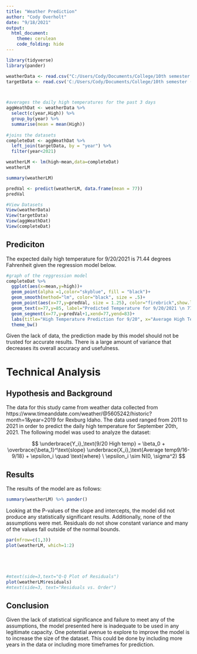 ```yaml
---
title: "Weather Prediction"
author: "Cody Overholt"
date: "9/18/2021"
output: 
  html_document:
    theme: cerulean
    code_folding: hide
---
```


```r
library(tidyverse)
library(pander)

weatherData <- read.csv("C:/Users/Cody/Documents/College/10th semester (fall 2021)/Math 425 (linear Regression)/Statistics-Notebook-master/Statistics-Notebook-master/Analyses/Linear Regression/WeatherData.csv")
targetData <- read.csv('C:/Users/Cody/Documents/College/10th semester (fall 2021)/Math 425 (linear Regression)/Statistics-Notebook-master/Statistics-Notebook-master/Analyses/Linear Regression/target weather.csv')



#averages the daily high temperatures for the past 3 days
aggWeathDat <- weatherData %>% 
  select(c(year,High)) %>% 
  group_by(year) %>% 
  summarise(mean = mean(High))
  
#joins the datasets
completeDat <- aggWeathDat %>% 
  left_join(targetData, by = "year") %>% 
  filter(year<2021)

weatherLM <- lm(high~mean,data=completeDat)
weatherLM

summary(weatherLM)

predVal <- predict(weatherLM, data.frame(mean = 77))
predVal

#View Datasets
View(weatherData)
View(targetData)
View(aggWeathDat)
View(completeDat)
```

## Prediciton

The expected daily high temperature for 9/20/2021 is 71.44 degrees Fahrenheit given the regression model below.


```r
#graph of the reggression model
completeDat %>% 
  ggplot(aes(x=mean,y=high))+
  geom_point(alpha =1,color="skyblue", fill = "black")+
  geom_smooth(method="lm", color="black", size = .5)+
  geom_point(aes(x=77,y=predVal, size = 1.25), color="firebrick",show.legend=FALSE)+
  geom_text(x=77,y=85, label="Predicted Temperature for 9/20/2021 \n 77 Degrees", color="black")+
  geom_segment(x=77,y=predVal+1,xend=77,yend=83)+
  labs(title="High Temperature Prediction for 9/20", x="Average High Temperature for 9/16 - 9/18", y="High Temperature for 9/20")+
  theme_bw()

```

Given the lack of data, the prediction made by this model should not be trusted for accurate results. There is a large amount of variance that decreases its overall accuracy and usefulness.



# Technical Analysis

## Hypothesis and Background

The data for this study came from weather data collected from https://www.timeanddate.com/weather/@5605242/historic?month=1&year=2019 for Rexburg Idaho. The data used ranged from 2011 to 2021 in order to predict the daily high temperature for September 20th, 2021. The following model was used to analyze the dataset:

$$
  \underbrace{Y_i}_\text{9/20 High temp} = \beta_0 + \overbrace{\beta_1}^\text{slope} \underbrace{X_i}_\text{Average temp9/16-9/18} + \epsilon_i \quad \text{where} \ \epsilon_i \sim N(0, \sigma^2)
$$

## Results

The results of the model are as follows:

```r
summary(weatherLM) %>% pander()

```

Looking at the P-values of the slope and intercepts, the model did not produce any statistically significant results. Additionally, none of the assumptions were met. Residuals do not show constant variance and many of the values fall outside of the normal bounds.

```r

par(mfrow=c(1,3))
plot(weatherLM, which=1:2)





#mtext(side=3,text="Q-Q Plot of Residuals")
plot(weatherLM$residuals)
#mtext(side=3, text="Residuals vs. Order")
```

## Conclusion

Given the lack of statistical significance and failure to meet any of the assumptions, the model presented here is inadequate to be used in any legitimate capacity. One potential avenue to explore to improve the model is to increase the size of the dataset. This could be done by including more years in the data or including more timeframes for prediction.
